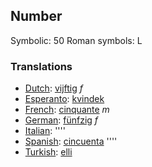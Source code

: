 ==Number==

Symbolic: 50
Roman symbols: L

===Translations===

*[[Dutch]]: [[vijftig]] ''f''
*[[Esperanto]]: [[kvindek]]
*[[French]]: [[cinquante]] ''m''
*[[German]]: [[fünfzig]] ''f''
*[[Italian]]: [[]] ''''
*[[Spanish]]: [[cincuenta]] ''''
*[[Turkish]]: [[elli]]